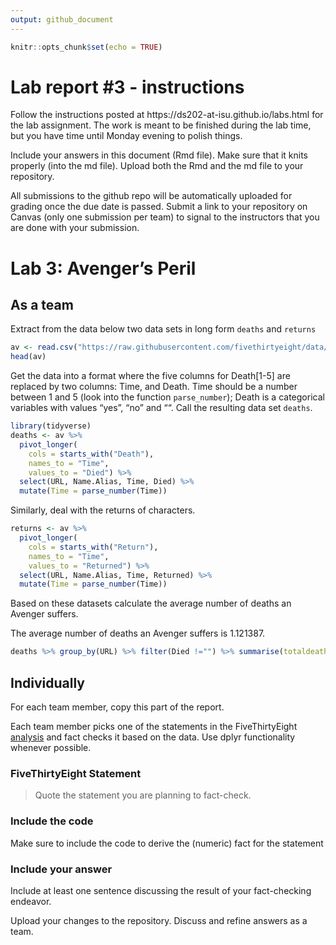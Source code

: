 ```yaml
---
output: github_document
---
```


<!-- README.md is generated from README.Rmd. Please edit the README.Rmd file -->


```r
knitr::opts_chunk$set(echo = TRUE)
```

# Lab report #3 - instructions

Follow the instructions posted at https://ds202-at-isu.github.io/labs.html for the lab assignment. The work is meant to be finished during the lab time, but you have time until Monday evening to polish things.

Include your answers in this document (Rmd file). Make sure that it knits properly (into the md file). Upload both the Rmd and the md file to your repository.  

All submissions to the github repo will be automatically uploaded for grading once the due date is passed.
Submit a link to your repository on Canvas (only one submission per team) to signal to the instructors that you are done with your submission.

# Lab 3: Avenger's Peril

## As a team

Extract from the data below two data sets in long form `deaths` and `returns`

```r
av <- read.csv("https://raw.githubusercontent.com/fivethirtyeight/data/master/avengers/avengers.csv", stringsAsFactors = FALSE)
head(av)
```

Get the data into a format where the five columns for Death[1-5] are replaced by two columns: Time, and Death. Time should be a number between 1 and 5 (look into the function `parse_number`); Death is a categorical variables with values "yes", "no" and "". Call the resulting data set `deaths`. 

```r
library(tidyverse)
deaths <- av %>% 
  pivot_longer(
    cols = starts_with("Death"), 
    names_to = "Time", 
    values_to = "Died") %>% 
  select(URL, Name.Alias, Time, Died) %>% 
  mutate(Time = parse_number(Time))
```

Similarly, deal with the returns of characters.

```r
returns <- av %>% 
  pivot_longer(
    cols = starts_with("Return"), 
    names_to = "Time", 
    values_to = "Returned") %>% 
  select(URL, Name.Alias, Time, Returned) %>% 
  mutate(Time = parse_number(Time)) 
```

Based on these datasets calculate the average number of deaths an Avenger suffers. 

The average number of deaths an Avenger suffers is 1.121387.

```r
deaths %>% group_by(URL) %>% filter(Died !="") %>% summarise(totaldeaths = n()) %>% summarise(totalavgdeaths = mean(totaldeaths, na.rm = TRUE))
```

## Individually

For each team member, copy this part of the report. 

Each team member picks one of the statements in the FiveThirtyEight [analysis](https://fivethirtyeight.com/features/avengers-death-comics-age-of-ultron/) and fact checks it based on the data. Use dplyr functionality whenever possible.

### FiveThirtyEight Statement

> Quote the statement you are planning to fact-check.

### Include the code

Make sure to include the code to derive the (numeric) fact for the statement

### Include your answer

Include at least one sentence discussing the result of your fact-checking endeavor.

Upload your changes to the repository. Discuss and refine answers as a team.

